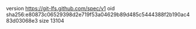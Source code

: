 version https://git-lfs.github.com/spec/v1
oid sha256:e80873c06529398d2e719f53a04629b89d485c5444388f2b190ac483d03068e3
size 13104
